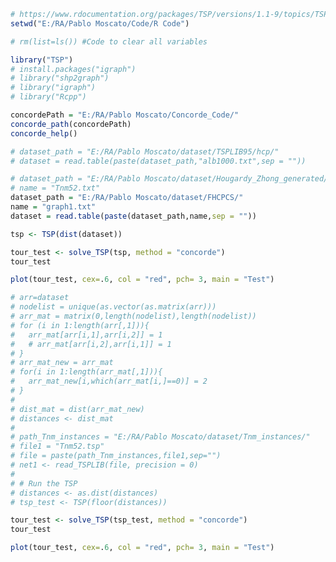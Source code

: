 

```{r}
# https://www.rdocumentation.org/packages/TSP/versions/1.1-9/topics/TSPLIB
setwd("E:/RA/Pablo Moscato/Code/R Code")

# rm(list=ls()) #Code to clear all variables

library("TSP")
# install.packages("igraph")
# library("shp2graph")
# library("igraph")
# library("Rcpp")

concordePath = "E:/RA/Pablo Moscato/Concorde_Code/"
concorde_path(concordePath)
concorde_help()

# dataset_path = "E:/RA/Pablo Moscato/dataset/TSPLIB95/hcp/"
# dataset = read.table(paste(dataset_path,"alb1000.txt",sep = ""))

# dataset_path = "E:/RA/Pablo Moscato/dataset/Hougardy_Zhong_generated/"
# name = "Tnm52.txt"
dataset_path = "E:/RA/Pablo Moscato/dataset/FHCPCS/"
name = "graph1.txt"
dataset = read.table(paste(dataset_path,name,sep = ""))

tsp <- TSP(dist(dataset))

tour_test <- solve_TSP(tsp, method = "concorde")
tour_test

plot(tour_test, cex=.6, col = "red", pch= 3, main = "Test")

# arr=dataset
# nodelist = unique(as.vector(as.matrix(arr)))
# arr_mat = matrix(0,length(nodelist),length(nodelist))
# for (i in 1:length(arr[,1])){
#   arr_mat[arr[i,1],arr[i,2]] = 1
#   # arr_mat[arr[i,2],arr[i,1]] = 1
# }
# arr_mat_new = arr_mat
# for(i in 1:length(arr_mat[,1])){
#   arr_mat_new[i,which(arr_mat[i,]==0)] = 2
# }
# 
# dist_mat = dist(arr_mat_new)
# distances <- dist_mat
# 
# path_Tnm_instances = "E:/RA/Pablo Moscato/dataset/Tnm_instances/"
# file1 = "Tnm52.tsp"
# file = paste(path_Tnm_instances,file1,sep="")
# net1 <- read_TSPLIB(file, precision = 0)
# 
# # Run the TSP
# distances <- as.dist(distances)
# tsp_test <- TSP(floor(distances))

tour_test <- solve_TSP(tsp_test, method = "concorde")
tour_test

plot(tour_test, cex=.6, col = "red", pch= 3, main = "Test")
```


